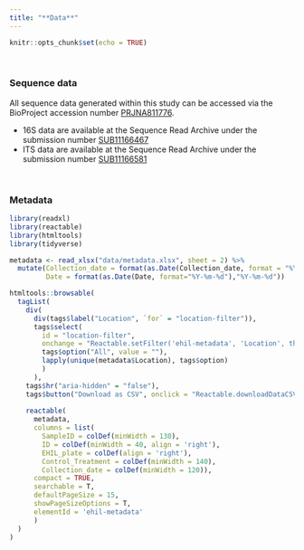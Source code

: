 ```yaml
---
title: "**Data**"
---
```


```r
knitr::opts_chunk$set(echo = TRUE)
```

</br>

### Sequence data

All sequence data generated within this study can be accessed via the BioProject accession number [PRJNA811776](https://www.ncbi.nlm.nih.gov/bioproject/PRJNA811776). 
</br>

<ul>
  <li>16S data are available at the Sequence Read Archive under the submission number [SUB11166467](https://submit.ncbi.nlm.nih.gov/subs/sra/SUB11166467)</li>
  <li>ITS data are available at the Sequence Read Archive under the submission number [SUB11166581](https://submit.ncbi.nlm.nih.gov/subs/sra/SUB11166581)</li>
</ul>

</br>

### Metadata

```r
library(readxl)
library(reactable)
library(htmltools)
library(tidyverse)

metadata <- read_xlsx("data/metadata.xlsx", sheet = 2) %>% 
  mutate(Collection_date = format(as.Date(Collection_date, format = "%Y-%m-%d"), "%Y-%m-%d"),
         Date = format(as.Date(Date, format="%Y-%m-%d"),"%Y-%m-%d"))

htmltools::browsable(
  tagList(
    div(
      div(tags$label("Location", `for` = "location-filter")),
      tags$select(
        id = "location-filter",
        onchange = "Reactable.setFilter('ehil-metadata', 'Location', this.value)",
        tags$option("All", value = ""),
        lapply(unique(metadata$Location), tags$option)
        )
      ),
    tags$hr("aria-hidden" = "false"),
    tags$button("Download as CSV", onclick = "Reactable.downloadDataCSV('ehil-metadata', 'metadata.csv')"),
    
    reactable(
      metadata,
      columns = list(
        SampleID = colDef(minWidth = 130),
        ID = colDef(minWidth = 40, align = 'right'),
        EHIL_plate = colDef(align = 'right'),
        Control_Treatment = colDef(minWidth = 140),
        Collection_date = colDef(minWidth = 120)),
      compact = TRUE,
      searchable = T,
      defaultPageSize = 15,
      showPageSizeOptions = T,
      elementId = 'ehil-metadata'
      )
  )
)

```

